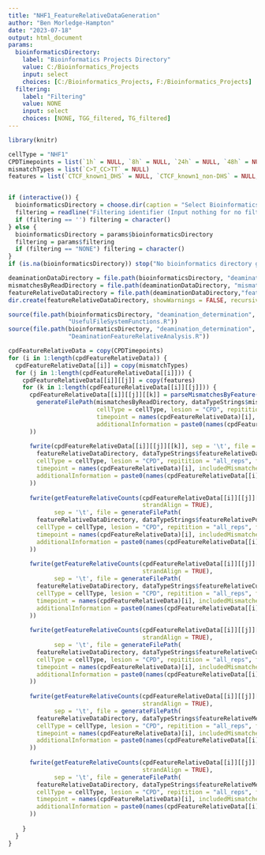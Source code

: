 ```yaml
---
title: "NHF1_FeatureRelativeDataGeneration"
author: "Ben Morledge-Hampton"
date: "2023-07-18"
output: html_document
params:
  bioinformaticsDirectory:
    label: "Bioinformatics Projects Directory"
    value: C:/Bioinformatics_Projects
    input: select
    choices: [C:/Bioinformatics_Projects, F:/Bioinformatics_Projects]
  filtering:
    label: "Filtering"
    value: NONE
    input: select
    choices: [NONE, TGG_filtered, TG_filtered]
---
```



```r
library(knitr)

cellType = "NHF1"
CPDTimepoints = list(`1h` = NULL, `8h` = NULL, `24h` = NULL, `48h` = NULL)
mismatchTypes = list(`C>T_CC>TT` = NULL)
features = list(`CTCF_known1_DHS` = NULL, `CTCF_known1_non-DHS` = NULL, `hg19_mnase_all` = NULL)


if (interactive()) {
  bioinformaticsDirectory = choose.dir(caption = "Select Bioinformatics_Projects Directory")
  filtering = readline("Filtering identifier (Input nothing for no filtering):")
  if (filtering == '') filtering = character()
} else {
  bioinformaticsDirectory = params$bioinformaticsDirectory
  filtering = params$filtering
  if (filtering == "NONE") filtering = character()
}
if (is.na(bioinformaticsDirectory)) stop("No bioinformatics directory given.")

deaminationDataDirectory = file.path(bioinformaticsDirectory, "deamination_determination", "data", cellType)
mismatchesByReadDirectory = file.path(deaminationDataDirectory, "mismatches_by_read")
featureRelativeDataDirectory = file.path(deaminationDataDirectory,"feature_relative_analysis")
dir.create(featureRelativeDataDirectory, showWarnings = FALSE, recursive = TRUE)
```


```r
source(file.path(bioinformaticsDirectory, "deamination_determination", 'R',
                 "UsefulFileSystemFunctions.R"))
source(file.path(bioinformaticsDirectory, "deamination_determination", 'R',
                 "DeaminationFeatureRelativeAnalysis.R"))
```


```r
cpdFeatureRelativeData = copy(CPDTimepoints)
for (i in 1:length(cpdFeatureRelativeData)) {
  cpdFeatureRelativeData[[i]] = copy(mismatchTypes)
  for (j in 1:length(cpdFeatureRelativeData[[i]])) {
    cpdFeatureRelativeData[[i]][[j]] = copy(features)
    for (k in 1:length(cpdFeatureRelativeData[[i]][[j]])) {
      cpdFeatureRelativeData[[i]][[j]][[k]] = parseMismatchesByFeature(fread(
        generateFilePath(mismatchesByReadDirectory, dataTypeStrings$mismatchesByReadRelationFormatted, ".bed",
                         cellType = cellType, lesion = "CPD", repitition = "all_reps", filtering = filtering,
                         timepoint = names(cpdFeatureRelativeData)[i], includedMismatches = names(cpdFeatureRelativeData[[i]])[j],
                         additionalInformation = paste0(names(cpdFeatureRelativeData[[i]][[j]])[k],"_related"))
      ))
      
      fwrite(cpdFeatureRelativeData[[i]][[j]][[k]], sep = '\t', file = generateFilePath(
        featureRelativeDataDirectory, dataTypeStrings$featureRelativeData, ".tsv",
        cellType = cellType, lesion = "CPD", repitition = "all_reps", filtering = filtering,
        timepoint = names(cpdFeatureRelativeData)[i], includedMismatches = names(cpdFeatureRelativeData[[i]])[j],
        additionalInformation = paste0(names(cpdFeatureRelativeData[[i]][[j]])[k],"_related")
      ))
      
      fwrite(getFeatureRelativeCounts(cpdFeatureRelativeData[[i]][[j]][[k]], dataType = FEATURE_RELATIVE_POSITION,
                                      strandAlign = TRUE),
             sep = '\t', file = generateFilePath(
        featureRelativeDataDirectory, dataTypeStrings$featureRelativePositionCounts, ".tsv",
        cellType = cellType, lesion = "CPD", repitition = "all_reps", filtering = filtering,
        timepoint = names(cpdFeatureRelativeData)[i], includedMismatches = names(cpdFeatureRelativeData[[i]])[j],
        additionalInformation = paste0(names(cpdFeatureRelativeData[[i]][[j]])[k],"_related")
      ))
      
      fwrite(getFeatureRelativeCounts(cpdFeatureRelativeData[[i]][[j]][[k]], dataType = FEATURE_RELATIVE_THREE_PRIME_CUT_SITE,
                                      strandAlign = TRUE),
             sep = '\t', file = generateFilePath(
        featureRelativeDataDirectory, dataTypeStrings$featureRelativeCutSiteCounts, ".tsv", strandPolarity = THREE_PRIME,
        cellType = cellType, lesion = "CPD", repitition = "all_reps", filtering = filtering,
        timepoint = names(cpdFeatureRelativeData)[i], includedMismatches = names(cpdFeatureRelativeData[[i]])[j],
        additionalInformation = paste0(names(cpdFeatureRelativeData[[i]][[j]])[k],"_related")
      ))
      
      fwrite(getFeatureRelativeCounts(cpdFeatureRelativeData[[i]][[j]][[k]], dataType = FEATURE_RELATIVE_FIVE_PRIME_CUT_SITE,
                                      strandAlign = TRUE),
             sep = '\t', file = generateFilePath(
        featureRelativeDataDirectory, dataTypeStrings$featureRelativeCutSiteCounts, ".tsv", strandPolarity = FIVE_PRIME,
        cellType = cellType, lesion = "CPD", repitition = "all_reps", filtering = filtering,
        timepoint = names(cpdFeatureRelativeData)[i], includedMismatches = names(cpdFeatureRelativeData[[i]])[j],
        additionalInformation = paste0(names(cpdFeatureRelativeData[[i]][[j]])[k],"_related")
      ))
      
      fwrite(getFeatureRelativeCounts(cpdFeatureRelativeData[[i]][[j]][[k]], dataType = MEAN_THREE_PRIME_CUT_SITE_DISTANCE,
                                      strandAlign = TRUE),
             sep = '\t', file = generateFilePath(
        featureRelativeDataDirectory, dataTypeStrings$featureRelativeMeanCutSiteDistance, ".tsv", strandPolarity = THREE_PRIME,
        cellType = cellType, lesion = "CPD", repitition = "all_reps", filtering = filtering,
        timepoint = names(cpdFeatureRelativeData)[i], includedMismatches = names(cpdFeatureRelativeData[[i]])[j],
        additionalInformation = paste0(names(cpdFeatureRelativeData[[i]][[j]])[k],"_related")
      ))
      
      fwrite(getFeatureRelativeCounts(cpdFeatureRelativeData[[i]][[j]][[k]], dataType = MEAN_FIVE_PRIME_CUT_SITE_DISTANCE,
                                      strandAlign = TRUE),
             sep = '\t', file = generateFilePath(
        featureRelativeDataDirectory, dataTypeStrings$featureRelativeMeanCutSiteDistance, ".tsv", strandPolarity = FIVE_PRIME,
        cellType = cellType, lesion = "CPD", repitition = "all_reps", filtering = filtering,
        timepoint = names(cpdFeatureRelativeData)[i], includedMismatches = names(cpdFeatureRelativeData[[i]])[j],
        additionalInformation = paste0(names(cpdFeatureRelativeData[[i]][[j]])[k],"_related")
      ))
      
    }
  }
}

```
